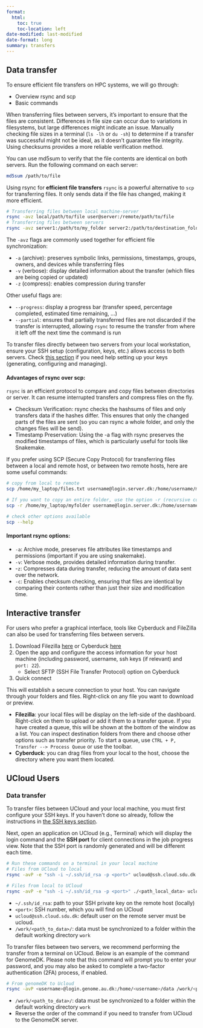 ```yaml
---
format: 
  html:
    toc: true
    toc-location: left
date-modified: last-modified
date-format: long
summary: transfers
---
```


## Data transfer

To ensure efficient file transfers on HPC systems, we will go through: 

- Overview rsync and scp
- Basic commands

When transferring files between servers, it's important to ensure that the files are consistent. Differences in file size can occur due to variations in filesystems, but large differences might indicate an issue. Manually checking file sizes in a terminal (`ls -lh` or `du -sh`) to determine if a transfer was successful might not be ideal, as it doesn't guarantee file integrity. Using checksums provides a more reliable verification method.

You can use md5sum to verify that the file contents are identical on both servers. Run the following command on each server:

```.bash 
md5sum /path/to/file
```

Using rsync for **efficient file transfers**
`rsync` is a powerful alternative to `scp` for transferring files. It only sends data if the file has changed, making it more efficient. 


```.bash
# Transferring files between local machine-server
rsync -avz local/path/to/file user@server:/remote/path/to/file
# Transferring files between servers
rsync -avz server1:/path/to/my_folder server2:/path/to/destination_folder
```
The `-avz` flags are commonly used together for efficient file synchronization:

- `-a` (archive): preserves symbolic links, permissions, timestamps, groups, owners, and devices while transferring files
- `-v` (verbose): display detailed information about the transfer (which files are being copied or updated)
- `-z` (compress): enables compression during transfer 

Other useful flags are: 

- `--progress`: display a progress bar (transfer speed, percentage completed, estimated time remaining, ...)
- `--partial`: ensures that partially transferred files are not discarded if the transfer is interrupted, allowing `rsync` to resume the transfer from where it left off the next time the command is run

:::{.callout-note}
To transfer files directly between two servers from your local workstation, ensure your SSH setup (configuration, keys, etc.) allows access to both servers. Check [this section](./hpc-ssh_keys.qmd) if you need help setting up your keys (generating, configuring and managing). 
:::

#### Advantages of rsync over scp:
`rsync` is an efficient protocol to compare and copy files between directories or server. It can resume interrupted transfers and compress files on the fly. 

- Checksum Verification: rsync checks the hashsums of files and only transfers data if the hashes differ. This ensures that only the changed parts of the files are sent  (so you can rsync a whole folder, and only the changes files will be send).
- Timestamp Preservation: Using the -a flag with rsync preserves the modified timestamps of files, which is particularly useful for tools like Snakemake.

If you prefer using SCP (Secure Copy Protocol) for transferring files between a local and remote host, or between two remote hosts, here are some useful commands:

```.bash
# copy from local to remote
scp /home/my_laptop/files.txt username@login.server.dk:/home/username/myproject/

# If you want to copy an entire folder, use the option -r (recursive copy)
scp -r /home/my_laptop/myfolder username@login.server.dk:/home/username/myproject/

# check other options available 
scp --help 
```

#### Important rsync options:

- `-a`: Archive mode, preserves file attributes like timestamps and permissions (important if you are using snakemake).
- `-v`: Verbose mode, provides detailed information during transfer.
- -`z`: Compresses data during transfer, reducing the amount of data sent over the network.
- `-c`: Enables checksum checking, ensuring that files are identical by comparing their contents rather than just their size and modification time.
	
## Interactive transfer

For users who prefer a graphical interface, tools like Cyberduck and FileZilla can also be used for transferring files between servers.

1. Download Filezilla [here](https://filezilla-project.org/download.php?type=client) or Cyberduck [here](https://cyberduck.io/download/)
2. Open the app and configure the access information for your host machine (including password, username, ssh keys (if relevant) and `port: 22`). 
    - Select SFTP (SSH File Transfer Protocol) option on Cyberduck
3. Quick connect

This will establish a secure connection to your host. You can navigate through your folders and files. Right-click on any file  you want to download or preview.

- **Filezilla**: your local files will be display on the left-side of the dashboard. Right-click on them to upload or add it them to a transfer queue. If you have created a queue, this will be shown at the bottom of the window as a list. You can inspect destination folders from there and choose other options such as transfer priority. To start a queue, use `CTRL + P, Transfer --> Process Queue` or use the toolbar.  
- **Cyberduck**: you can drag files from your local to the host, choose the directory where you want them located. 

## UCloud Users 
### Data transfer

To transfer files between UCloud and your local machine, you must first configure your SSH keys. If you haven't done so already, follow the instructions in [the SSH keys section](./hpc-ssh_keys.qmd). 

Next, open an application on UCloud (e.g., Terminal) which will display the login command and the **SSH port** for client connections in the job progress view. Note that the SSH port is randomly generated and will be different each time.

```.bash
# Run these commands on a terminal in your local machine
# Files from UCloud to local
rsync -avP -e "ssh -i ~/.ssh/id_rsa -p <port>" ucloud@ssh.cloud.sdu.dk:/work/<path_to_data> ./<path_local_data>

# Files from local to UCloud
rsync -avP -e "ssh -i ~/.ssh/id_rsa -p <port>" ./<path_local_data> ucloud@ssh.cloud.sdu.dk:/work/<path_to_data>
```

- `~/.ssh/id_rsa`: path to your SSH private key on the remote host (locally)
- `<port>`: SSH number, which you will find on UCloud
- `ucloud@ssh.cloud.sdu.dk`: default user on the remote server must be ucloud.
- `/work/<path_to_data>/`: data must be synchronized to a folder within the default working directory `work`

To transfer files between two servers, we recommend performing the transfer from a terminal on UCloud. Below is an example of the command for GenomeDK. Please note that this command will prompt you to enter your password, and you may also be asked to complete a two-factor authentication (2FA) process, if enabled.

```.bash
# From genomeDK to Ucloud
rsync -avP <username>@login.genome.au.dk:/home/<username>/data /work/<path_to_data>
```

- `/work/<path_to_data>/`: data must be synchronized to a folder within the default working directory `work`
- Reverse the order of the command if you need to transfer from UCloud to the GenomeDK server.